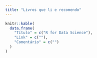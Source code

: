 ```yaml
---
title: "Livros que li e recomendo"
---
```



```r
knitr::kable(
  data.frame(
    "Título" = c("R for Data Science"),
    "Link" = c(""),
    "Comentário" = c("")
  )
)
```


